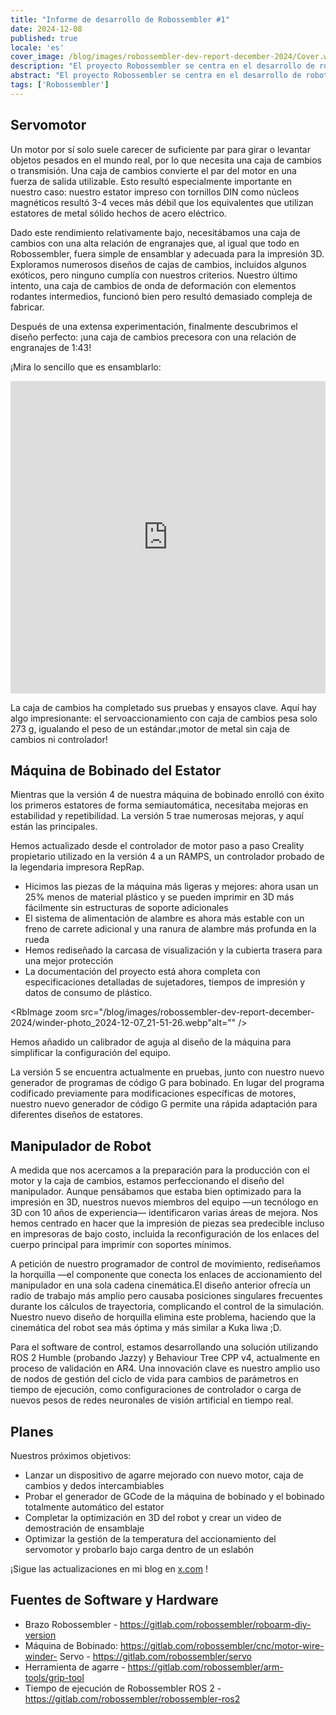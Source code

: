 ```yaml
---
title: "Informe de desarrollo de Robossembler #1"
date: 2024-12-08
published: true
locale: 'es'
cover_image: /blog/images/robossembler-dev-report-december-2024/Cover.webp
description: "El proyecto Robossembler se centra en el desarrollo de robots industriales y herramientas para su producción que sean accesibles para cualquier entusiasta del bricolaje. En este artículo, compartiremos nuestro progreso actual: una caja de cambios actualizada y probada, la quinta versión de la máquina de bobinado y un manipulador de robots con optimizaciones adicionales para impresión 3D."
abstract: "El proyecto Robossembler se centra en el desarrollo de robots industriales y herramientas para su producción que sean accesibles para cualquier entusiasta del bricolaje. En este artículo, compartiremos nuestro progreso actual: una caja de cambios actualizada y probada, la quinta versión de la máquina de bobinado y un manipulador de robots con optimizaciones adicionales para impresión 3D."
tags: ['Robossembler']
---
```



## Servomotor

Un motor por sí solo suele carecer de suficiente par para girar o levantar objetos pesados en el mundo real, por lo que necesita una caja de cambios o transmisión. Una caja de cambios convierte el par del motor en una fuerza de salida utilizable. Esto resultó especialmente importante en nuestro caso: nuestro estator impreso con tornillos DIN como núcleos magnéticos resultó 3-4 veces más débil que los equivalentes que utilizan estatores de metal sólido hechos de acero eléctrico.

<RbImage zoom src="/blog/images/robossembler-dev-report-december-2024/stator-photo_2024-12-08_00-03-21.webp" alt="" />

Dado este rendimiento relativamente bajo, necesitábamos una caja de cambios con una alta relación de engranajes que, al igual que todo en Robossembler, fuera simple de ensamblar y adecuada para la impresión 3D. Exploramos numerosos diseños de cajas de cambios, incluidos algunos exóticos, pero ninguno cumplía con nuestros criterios. Nuestro último intento, una caja de cambios de onda de deformación con elementos rodantes intermedios, funcionó bien pero resultó demasiado compleja de fabricar.

Después de una extensa experimentación, finalmente descubrimos el diseño perfecto: ¡una caja de cambios precesora con una relación de engranajes de 1:43!

<RbImage zoom src="/blog/images/robossembler-dev-report-december-2024/reducer-photo_2024-12-07_21-54-20.webp" alt="" />

¡Mira lo sencillo que es ensamblarlo:

<iframe width="100%" height="500" src="https://www.youtube.com/embed/0vXwFmTB_L4?si=soNbSNKg9tjPWY1f" title="Reproductor de video de YouTube" frameborder="0" allow="acelerómetro; autoplay; clipboard-write; encrypted-media; giroscopio; imagen-en-imagen; compartir-en-la-web" referrerpolicy="estricto-origen-cuando-sea-cruzado" allowfullscreen></iframe>

La caja de cambios ha completado sus pruebas y ensayos clave. Aquí hay algo impresionante: el servoaccionamiento con caja de cambios pesa solo 273 g, igualando el peso de un estándar.¡motor de metal sin caja de cambios ni controlador!

<RbImage zoom src="/blog/images/robossembler-dev-report-december-2024/reducer-photo_2024-12-08_14-02-33.webp" alt="" />

## Máquina de Bobinado del Estator

Mientras que la versión 4 de nuestra máquina de bobinado enrolló con éxito los primeros estatores de forma semiautomática, necesitaba mejoras en estabilidad y repetibilidad. La versión 5 trae numerosas mejoras, y aquí están las principales.

Hemos actualizado desde el controlador de motor paso a paso Creality propietario utilizado en la versión 4 a un RAMPS, un controlador probado de la legendaria impresora RepRap.

<RbImage zoom src="/blog/images/robossembler-dev-report-december-2024/winder-photo_2024-12-07_21-50-12.webp" alt="" />

- Hicimos las piezas de la máquina más ligeras y mejores: ahora usan un 25% menos de material plástico y se pueden imprimir en 3D más fácilmente sin estructuras de soporte adicionales
- El sistema de alimentación de alambre es ahora más estable con un freno de carrete adicional y una ranura de alambre más profunda en la rueda
- Hemos rediseñado la carcasa de visualización y la cubierta trasera para una mejor protección
- La documentación del proyecto está ahora completa con especificaciones detalladas de sujetadores, tiempos de impresión y datos de consumo de plástico.

<RbImage zoom src="/blog/images/robossembler-dev-report-december-2024/winder-photo_2024-12-07_21-51-26.webp"alt="" />

Hemos añadido un calibrador de aguja al diseño de la máquina para simplificar la configuración del equipo.

<RbImage zoom src="/blog/images/robossembler-dev-report-december-2024/winder-photo_2024-12-04_11-41-56.webp" alt="" />

La versión 5 se encuentra actualmente en pruebas, junto con nuestro nuevo generador de programas de código G para bobinado. En lugar del programa codificado previamente para modificaciones específicas de motores, nuestro nuevo generador de código G permite una rápida adaptación para diferentes diseños de estatores.

## Manipulador de Robot

A medida que nos acercamos a la preparación para la producción con el motor y la caja de cambios, estamos perfeccionando el diseño del manipulador. Aunque pensábamos que estaba bien optimizado para la impresión en 3D, nuestros nuevos miembros del equipo —un tecnólogo en 3D con 10 años de experiencia— identificaron varias áreas de mejora. Nos hemos centrado en hacer que la impresión de piezas sea predecible incluso en impresoras de bajo costo, incluida la reconfiguración de los enlaces del cuerpo principal para imprimir con soportes mínimos.

<RbImage zoom src="/blog/images/robossembler-dev-report-december-2024/3d-supports.webp" alt="" />

<RbImage zoom src="/blog/images/robossembler-dev-report-december-2024/roboarm-3d-optimize-photo_2024-11-20_15-56-53.webp" alt="" />

A petición de nuestro programador de control de movimiento, rediseñamos la horquilla —el componente que conecta los enlaces de accionamiento del manipulador en una sola cadena cinemática.El diseño anterior ofrecía un radio de trabajo más amplio pero causaba posiciones singulares frecuentes durante los cálculos de trayectoria, complicando el control de la simulación. Nuestro nuevo diseño de horquilla elimina este problema, haciendo que la cinemática del robot sea más óptima y más similar a Kuka Iiwa ;D.

<RbImage zoom src="/blog/images/robossembler-dev-report-december-2024/fork-roboarm-photo_2024-12-07_11-39-31.webp" alt="" />

Para el software de control, estamos desarrollando una solución utilizando ROS 2 Humble (probando Jazzy) y Behaviour Tree CPP v4, actualmente en proceso de validación en AR4. Una innovación clave es nuestro amplio uso de nodos de gestión del ciclo de vida para cambios de parámetros en tiempo de ejecución, como configuraciones de controlador o carga de nuevos pesos de redes neuronales de visión artificial en tiempo real.

## Planes

Nuestros próximos objetivos:

- Lanzar un dispositivo de agarre mejorado con nuevo motor, caja de cambios y dedos intercambiables
- Probar el generador de GCode de la máquina de bobinado y el bobinado totalmente automático del estator
- Completar la optimización en 3D del robot y crear un video de demostración de ensamblaje
- Optimizar la gestión de la temperatura del accionamiento del servomotor y probarlo bajo carga dentro de un eslabón

¡Sigue las actualizaciones en mi blog en [x.com](https://x.com/movefasta) !

## Fuentes de Software y Hardware

- Brazo Robossembler - https://gitlab.com/robossembler/roboarm-diy-version
- Máquina de Bobinado: https://gitlab.com/robossembler/cnc/motor-wire-winder- Servo - https://gitlab.com/robossembler/servo
- Herramienta de agarre - https://gitlab.com/robossembler/arm-tools/grip-tool
- Tiempo de ejecución de Robossembler ROS 2 - https://gitlab.com/robossembler/robossembler-ros2